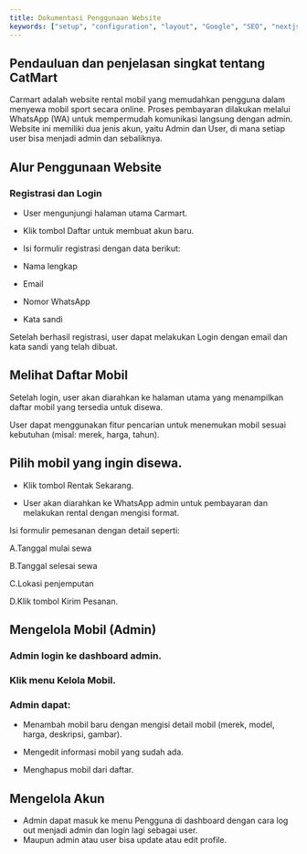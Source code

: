 ```yaml
---
title: Dokumentasi Penggunaan Website
keywords: ["setup", "configuration", "layout", "Google", "SEO", "nextjs", "documents"]
---
```

 
 ## Pendauluan dan penjelasan singkat tentang CatMart
 Carmart adalah website rental mobil yang memudahkan pengguna dalam menyewa mobil sport secara online. 
 Proses pembayaran dilakukan melalui WhatsApp (WA)
untuk mempermudah komunikasi langsung dengan admin. Website ini memiliki dua jenis akun, yaitu Admin dan User, di mana setiap user bisa menjadi admin dan sebaliknya.

## Alur Penggunaan Website

### Registrasi dan Login
- User mengunjungi halaman utama Carmart.

- Klik tombol Daftar untuk membuat akun baru.

- Isi formulir registrasi dengan data berikut:

- Nama lengkap

- Email

- Nomor WhatsApp

- Kata sandi

<CardGrid>
  <Card
    title="login"
    image="/images/login.png"
    external={true}
    variant="image"
  />
    <Card
    title="registrasi"
    image="/images/registrasi.png"
    external={true}
    variant="image"
  />
</CardGrid>
Setelah berhasil registrasi, user dapat melakukan Login dengan email dan kata sandi yang telah dibuat.

## Melihat Daftar Mobil

Setelah login, user akan diarahkan ke halaman utama yang menampilkan daftar mobil yang tersedia untuk disewa.

User dapat menggunakan fitur pencarian untuk menemukan mobil sesuai kebutuhan (misal: merek, harga, tahun).
<CardGrid>
  <Card
    title="Homepage"
    image="/images/dashboard.png"
    external={true}
    variant="image"
  />
</CardGrid>

## Pilih mobil yang ingin disewa.

- Klik tombol Rentak Sekarang.

- User akan diarahkan ke WhatsApp admin untuk pembayaran dan melakukan rental
dengan mengisi format.

Isi formulir pemesanan dengan detail seperti:

A.Tanggal mulai sewa

B.Tanggal selesai sewa

C.Lokasi penjemputan

D.Klik tombol Kirim Pesanan.

## Mengelola Mobil (Admin)

### Admin login ke dashboard admin.

### Klik menu Kelola Mobil.

### Admin dapat:

- Menambah mobil baru dengan mengisi detail mobil (merek, model, harga, deskripsi, gambar).

- Mengedit informasi mobil yang sudah ada.

- Menghapus mobil dari daftar.

## Mengelola Akun

- Admin dapat masuk ke menu Pengguna di dashboard dengan cara log out menjadi admin dan login lagi sebagai user.
- Maupun admin atau user bisa update atau edit profile.

